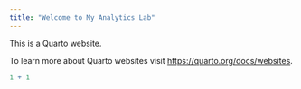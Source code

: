 ---
title: "Welcome to My Analytics Lab"
---

This is a Quarto website.

To learn more about Quarto websites visit <https://quarto.org/docs/websites>.

```{r}
1 + 1
```

